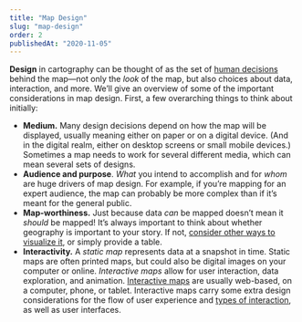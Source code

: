 ```yaml
---
title: "Map Design"
slug: "map-design"
order: 2
publishedAt: "2020-11-05"
---
```


**Design** in cartography can be thought of as the set of [human decisions](https://somethingaboutmaps.wordpress.com/2015/05/19/design-is-human/) behind the map—not only the _look_ of the map, but also choices about data, interaction, and more. We’ll give an overview of some of the important considerations in map design. First, a few overarching things to think about initially:

-   **Medium.** Many design decisions depend on how the map will be displayed, usually meaning either on paper or on a digital device. (And in the digital realm, either on desktop screens or small mobile devices.) Sometimes a map needs to work for several different media, which can mean several sets of designs.
-   **Audience and purpose**. _What_ you intend to accomplish and for _whom_ are huge drivers of map design. For example, if you’re mapping for an expert audience, the map can probably be more complex than if it’s meant for the general public.
-   **Map-worthiness.** Just because data _can_ be mapped doesn’t mean it _should_ be mapped! It’s always important to think about whether geography is important to your story. If not, [consider other ways to visualize it](http://www.ericson.net/content/2011/10/when-maps-shouldnt-be-maps/), or simply provide a table.
-   **Interactivity.** A _static map_ represents data at a snapshot in time. Static maps are often printed maps, but could also be digital images on your computer or online. _Interactive maps_ allow for user interaction, data exploration, and animation. [Interactive maps](/guide/what-is-a-web-map) are usually web-based, on a computer, phone, or tablet. Interactive maps carry some extra design considerations for the flow of user experience and [types of interaction](/guide/map-interaction), as well as user interfaces.
